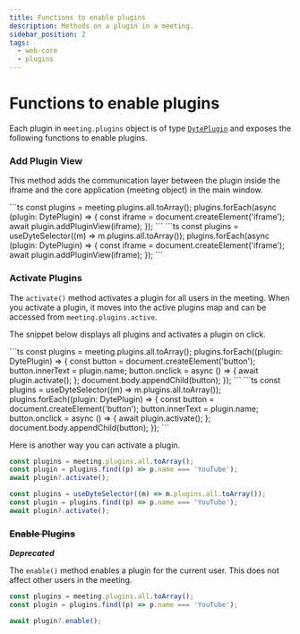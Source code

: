 ```yaml
---
title: Functions to enable plugins
description: Methods on a plugin in a meeting.
sidebar_position: 2
tags:
  - web-core
  - plugins
---
```


# Functions to enable plugins

Each plugin in `meeting.plugins` object is of type
[`DytePlugin`](./introduction) and exposes the following functions to enable
plugins.

### Add Plugin View

This method adds the communication layer between the plugin inside the iframe and
the core application (meeting object) in the main window.

<Tabs groupId="framework" defaultValue="react">
  <TabItem value="js" label="Javascript">
```ts
const plugins = meeting.plugins.all.toArray();
plugins.forEach(async (plugin: DytePlugin) => {
  const iframe = document.createElement('iframe');
  await plugin.addPluginView(iframe);
});
```
</TabItem>
  <TabItem value="react" label="React">
```ts
const plugins = useDyteSelector((m) => m.plugins.all.toArray());
plugins.forEach(async (plugin: DytePlugin) => {
  const iframe = document.createElement('iframe');
  await plugin.addPluginView(iframe);
});
```
</TabItem>
</Tabs>

### Activate Plugins

The `activate()` method activates a plugin for all users in the meeting. When
you activate a plugin, it moves into the active plugins map and can be accessed
from `meeting.plugins.active`.

The snippet below displays all plugins and activates a plugin on click.

<Tabs groupId="framework" defaultValue="react">
  <TabItem value="js" label="Javascript">
```ts
const plugins = meeting.plugins.all.toArray();
plugins.forEach((plugin: DytePlugin) => {
  const button = document.createElement('button');
  button.innerText = plugin.name;
  button.onclick = async () => {
    await plugin.activate();
  };
  document.body.appendChild(button);
});
```
  </TabItem>
  <TabItem value="react" label="React">
```ts
const plugins = useDyteSelector((m) => m.plugins.all.toArray());
plugins.forEach((plugin: DytePlugin) => {
  const button = document.createElement('button');
  button.innerText = plugin.name;
  button.onclick = async () => {
    await plugin.activate();
  };
  document.body.appendChild(button);
});
```
  </TabItem>
</Tabs>

Here is another way you can activate a plugin.

<Tabs groupId="framework" defaultValue="react">
  <TabItem value="js" label="Javascript">
  
```ts
const plugins = meeting.plugins.all.toArray();
const plugin = plugins.find((p) => p.name === 'YouTube');
await plugin?.activate();
```

</TabItem>
  <TabItem value="react" label="React">

```ts
const plugins = useDyteSelector((m) => m.plugins.all.toArray());
const plugin = plugins.find((p) => p.name === 'YouTube');
await plugin?.activate();
```

  </TabItem>
</Tabs>

### ~~Enable Plugins~~

**_Deprecated_**

The `enable()` method enables a plugin for the current user. This does not
affect other users in the meeting.

```ts
const plugins = meeting.plugins.all.toArray();
const plugin = plugins.find((p) => p.name === 'YouTube');

await plugin?.enable();
```

<head>
  <title>Web Core Functions to enable plugins</title>
</head>
